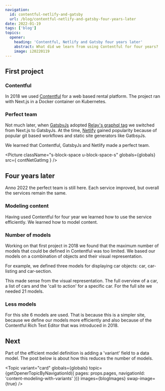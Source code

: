 ```yaml
---
navigation:
  id: contentful-netlify-and-gatsby
  url: /blog/contentful-netlify-and-gatsby-four-years-later
date: 2022-01-19
tags: ['blog']
topics:
  opener:
    heading: 'Contentful, Netlify and Gatsby four years later'
    abstract: What did we learn from using Contentful for four years?
    image: i20220119
---
```


## First project

### Contentful

In 2018 we used [Contentful](https://www.contentful.com) for a web based rental
platform. The project ran with Next.js in a Docker container on Kubernetes.

### Perfect team

Not much later, when [GatsbyJs](https://www.gatsbyjs.com) adopted [Relay's
graphql tag](https://relay.dev/docs/guides/compiler/) we switched from Next.js
to GatsbyJs. At the time, [Netlify](https://www.netlify.com) gained popularity
because of popular git based workflows and static site generators like GatbsyJs.

We learned that Contentful, GatsbyJs and Netlify made a perfect team.

<Picture
  className="s-block-space u-block-space-s"
  globals={globals}
  src={ contNetGatImg }
/>

## Four years later

Anno 2022 the perfect team is still here. Each service improved, but overall the
services remain the same.

### Modeling content

Having used Contentful for four year we learned how to use the service
efficiently. We learned how to model content.

### Number of models

Working on that first project in 2018 we found that the maximum number of models
that could be defined in Contentful was too limited. We based our models on a
combination of objects and their visual representation.

For example, we defined three models for displaying car objects: car,
car-listing and car-section.

This made sense from the visual representation. The full overview of a car, a
list of cars and the 'call to action' for a specific car. For the full site we
needed 21 models.

### Less models

For this site 6 models are used. That is because this is a simpler site, because
we define our models more efficiently and also because of the Contentful Rich
Text Editor that was introduced in 2018.

## Next

Part of the efficient model definition is adding a 'variant' field to a data
model. The post below is about how this reduces the number of models.

<Topic
  variant="card"
  globals={globals}
  topic={getOpenerTopicByNavigationId({ pages: props.pages, navigationId: 'content-modeling-with-variants' })}
  images={blogImages}
  swap-image={true}
/>
